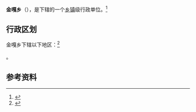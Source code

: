 {{中国乡级行政区|54/23/23/213/000}}

'''金嘎乡'''（{{bo|z=དཀྱིལ་མཁར་|w=}}），是{{PRC admin/fullname|54/23/23/213/000|3}}下辖的一个[[乡镇|乡镇]]级行政单位。<ref>{{PRC admin/ref sgc|{{PRC admin/parent|54/23/23/213/000}}}}</ref>

== 行政区划 ==

金嘎乡下辖以下地区：<ref>{{PRC admin/ref sgc|54/23/23/213/000}}</ref>

{{PRC admin/children|54/23/23/213/000}}。

== 参考资料 ==

{{reflist}}

{{行政区划小作品}}
{{PRC admin/navcat|54/23/23/213/000}}